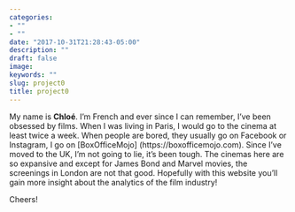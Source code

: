 ```yaml
---
categories:
- ""
- ""
date: "2017-10-31T21:28:43-05:00"
description: ""
draft: false
image: 
keywords: ""
slug: project0
title: project0
---
```


My name is **Chloé**. 
I'm French and ever since I can remember, I've been obsessed by films. When I was living in Paris, I would go to the cinema at least twice a week. When people are bored, they usually go on Facebook or Instagram, I go on [BoxOfficeMojo] (https://boxofficemojo.com). 
Since I've moved to the UK, I'm not going to lie, it's been tough. The cinemas here are so expansive and except for James Bond and Marvel movies, the screenings in London are not that good. 
Hopefully with this website you'll gain more insight about the analytics of the film industry!

Cheers!


